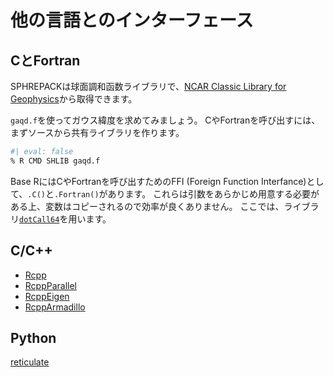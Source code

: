# 他の言語とのインターフェース

## CとFortran

SPHREPACKは球面調和函数ライブラリで、[NCAR Classic Library for Geophysics](https://github.com/NCAR/NCAR-Classic-Libraries-for-Geophysics)から取得できます。

`gaqd.f`を使ってガウス緯度を求めてみましょう。
CやFortranを呼び出すには、まずソースから共有ライブラリを作ります。

```sh
#| eval: false
% R CMD SHLIB gaqd.f
```
Base RにはCやFortranを呼び出すためのFFI (Foreign Function Interfance)として、`.C()`と`.Fortran()`があります。
これらは引数をあらかじめ用意する必要がある上、変数はコピーされるので効率が良くありません。
ここでは、ライブラリ[`dotCall64`](https://cran.r-project.org/web/packages/dotCall64/index.html)を用います。


## C/C++

- [Rcpp](https://cran.r-project.org/web/packages/Rcpp/index.html)
- [RcppParallel](https://cran.r-project.org/web/packages/RcppParallel/index.html)
- [RcppEigen](https://cran.r-project.org/web/packages/RcppEigen/index.html)
- [RcppArmadillo](https://cran.r-project.org/web/packages/RcppArmadillo/index.html)


## Python

[reticulate](https://rstudio.github.io/reticulate/)
